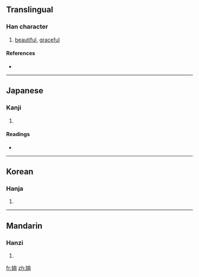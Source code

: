 {{also|娟}}
==Translingual==

===Han character===
{{Han char|rn=38|rad=女|as=06|sn=9|four=|canj=女戈月 (VIB)}}

# [[beautiful]], [[graceful]]

====References====
* {{Han ref|kx=0260.050|dkj=06213|hdz=21049.030|uh=59E2|ud=23010}}

----

==Japanese==

===Kanji===
{{ja-kanji|grade=|rs=女06}}

# {{defn|Japanese}}

====Readings====
* {{ja-readings|on=[[けん]] (ken), [[えん]] (en)|kun=[[あでやか]] (adeyaka), [[しなやか]] (shinayaka), [[こびる]] (kobiru), [[うつくしい]] (utsukushii)}}

----

==Korean==

===Hanja===
{{ko-hanja|hangeul=연|rv=yeon|mr=yŏn}}

# {{defn|Korean}}

----

==Mandarin==

===Hanzi===
{{cmn-hanzi|pin=[[juān]] ([[juan1]])|wg=chüan<sup>1</sup>}}

# {{defn|Mandarin}}

[[fr:姢]]
[[zh:姢]]